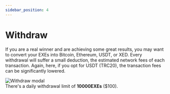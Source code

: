 ```yaml
---
sidebar_position: 4
---
```



# Withdraw

If you are a real winner and are achieving some great results, you may want to convert your EXEs into Bitcoin, Ethereum, USDT, or XED. Every withdrawal will suffer a small deduction, the estimated network fees of each transaction. Again, here, if you opt for USDT (TRC20), the transaction fees can be significantly lowered.

<Image src="/img/platform/withdraw.png" alt="Withdraw modal" />

<br />
<Note>
  There's a daily withdrawal limit of <b>10000EXEs</b> ($100).
</Note>
